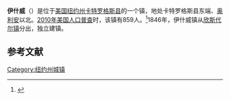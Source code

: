 {{Infobox settlement
|official_name            = 伊什威
|settlement_type          = 镇
|nickname                 = 
|motto                    =

<!-- Images -->
|image_skyline            = Ischua,_N.Y._Postcard.jpg
|imagesize                = 
|image_caption            = 
|image_flag               = 
|image_seal               =

<!-- Maps -->
|pushpin_map              = New York
|pushpin_label            = 伊什威
|pushpin_label_position   = <!-- the position of the pushpin label: left, right, top, bottom, none -->
|pushpin_map_caption      =
|pushpin_mapsize          =
|image_map                = 
|mapsize                  = 
|map_caption              = 
|image_map1               = 
|mapsize1                 = 
|map_caption1             =

<!-- Location -->
|coordinates_region       = US-NY
|subdivision_type         = [[国家|国家]]
|subdivision_name         = [[美国|美国]]
|subdivision_type1        = [[美国行政区划|州]]
|subdivision_name1        = [[纽约州|纽约州]]
|subdivision_type2        = [[纽约州行政区划|县]]
|subdivision_name2        = [[卡特罗格斯县_(纽约州)|卡特罗格斯县]]
|government_footnotes     = 
|government_type          = 
|established_title        = 
|established_date         =

<!-- Area -->
|unit_pref                = Imperial
|area_footnotes           = 
|area_magnitude           = 
|area_total_km2           = 83.91
|area_land_km2            = 83.86
|area_water_km2           = 0.05
|area_total_sq_mi         = 
|area_land_sq_mi          = 
|area_water_sq_mi         = 

<!-- Population -->
|population_as_of         = [[2010年美国人口普查|2010]]
|population_footnotes     = 
|population_total         = 859
|population_density_km2   = 10.2
|population_density_sq_mi =

<!-- General information -->
|timezone                 = [[美国东部时间|EST]]
|utc_offset               = -5
|timezone_DST             = EDT
|utc_offset_DST           = -4
|elevation_footnotes      = 
|elevation_m              = 458
|elevation_ft             = 1503
|latd = 42 |latm = 14 |lats = 19 |latNS = N
|longd = 78 |longm = 23 |longs = 10 |longEW = W

<!-- Area/postal codes & others -->
|postal_code_type         = [[美国邮政编码|邮政编码]]
|postal_code              = 14743
|area_code                = [[美国电话区号716|716]]
|website                  = 
|footnotes                = 
}}
'''伊什威'''（{{lang-en|Ischua}}）是位于[[美国|美国]][[纽约州|纽约州]][[卡特罗格斯县_(纽约州)|卡特罗格斯县]]的一个镇，地处卡特罗格斯县东端、[[奥利安|奥利安]]以北。[[2010年美国人口普查|2010年美国人口普查]]时，该镇有859人。<ref name>{{cite web|url=http://factfinder2.census.gov|publisher=[[United_States_Census_Bureau|United States Census Bureau]]|title=American FactFinder|accessdate=2020-09-29|archive-date=2013-09-11|archive-url=https://web.archive.org/web/20130911234518/http://factfinder2.census.gov/|dead-url=no}}</ref>1846年，伊什威镇从[[欣斯代尔_(纽约州)|欣斯代尔镇]]分出，独立建镇。

== 参考文献 ==
{{reflist}}

{{NY-stub}}
[[Category:纽约州城镇|Category:纽约州城镇]]